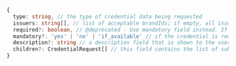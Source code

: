 ```typescript title="CredentialRequest"
{
  type: string, // the type of credential data being requested
  issuers: string[], // list of acceptable brandIds; if empty, all issuer brands are valid
  required?: boolean, // @deprecated - Use mandatory field instead. If the credential is required
  mandatory?: 'yes' | 'no' | 'if_available' // if the credential is required, not required, or required if available.
  description?: string // a description field that is shown to the user; can be used to explain why the information is being requested
  children?: CredentialRequest[] // this field contains the list of sub-credentials relevant to the parent credential that are being requested (eg: FullNameCredential(FirstNameCredential, MiddleNameCredential LastNameCredential), AddressCredential(Line1Credential, Line2Credential, CityCredential, StateCredential, ZipCodeCredential, CountryCredential))
}
```
